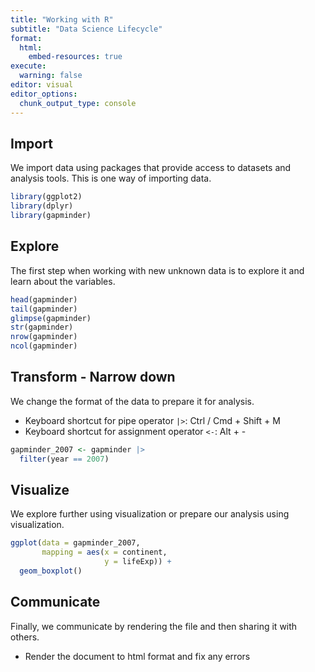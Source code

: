 ```yaml
---
title: "Working with R"
subtitle: "Data Science Lifecycle"
format:
  html:
    embed-resources: true
execute:
  warning: false
editor: visual
editor_options: 
  chunk_output_type: console
---
```


## Import

We import data using packages that provide access to datasets and analysis tools. This is one way of importing data.

```r
library(ggplot2)
library(dplyr)
library(gapminder)
```

## Explore

The first step when working with new unknown data is to explore it and learn about the variables.

```r
head(gapminder)
tail(gapminder)
glimpse(gapminder)
str(gapminder)
nrow(gapminder)
ncol(gapminder)
```

## Transform - Narrow down

We change the format of the data to prepare it for analysis.

-   Keyboard shortcut for pipe operator `|>`: Ctrl / Cmd + Shift + M
-   Keyboard shortcut for assignment operator `<-`: Alt + -

```r
gapminder_2007 <- gapminder |> 
  filter(year == 2007)
```

## Visualize

We explore further using visualization or prepare our analysis using visualization.

```r
ggplot(data = gapminder_2007,
       mapping = aes(x = continent,
                     y = lifeExp)) +
  geom_boxplot()
```

## Communicate

Finally, we communicate by rendering the file and then sharing it with others.

-   Render the document to html format and fix any errors
